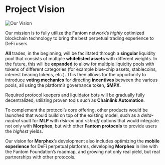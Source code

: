 # Project Vision

<img src="/images/Our_vision.png" alt="Our Vision" />

Our mission is to fully utilize the Fantom network’s *highly* optimized blockchain technology to bring the best perpetual trading experience to DeFi users

**All** trades, in the beginning, will be facilitated through a **singular** liquidity pool that consists of multiple **whitelisted assets** with different weights. In the future, this will be **expanded** to allow for multiple liquidity pools with tokens of different categories (for example blue-chip assets, stablecoins, interest bearing tokens, etc.). This then allows for the opportunity to introduce **voting mechanics** for directing **incentives** between the various pools, all using the platform’s governance token, **$MPX**.

Required protocol keepers and liquidator bots will be gradually fully decentralized, utilizing proven tools such as **Chainlink Automation**.

To complement the protocol’s core offering, other products would be launched that would build on top of the existing model, such as a *delta-neutral* vault for **MLP** with *risk-on* and *risk-off* options that would integrate not only with **Morphex**, but with other **Fantom protocols** to provide users the *highest* yields.

Our vision for **Morphex**’s development also includes optimizing the **mobile experience** for DeFi perpetual platforms, developing **Morphex** in line with the Fantom Foundation’s roadmap, and growing not only real yield, but real partnerships with other protocols.
